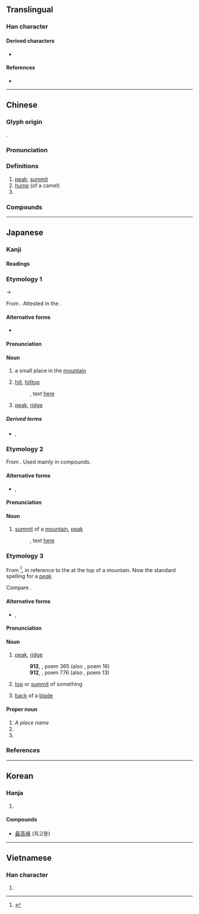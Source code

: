{{also|峯}}
{{character info}}
==Translingual==

===Han character===
{{Han char|rn=46|rad=山|as=07|sn=10|four=27754|canj=UHEJ|ids=⿰山夆}}

====Derived characters====
* {{l|mul|[[𫌛]]}}

====References====
* {{Han ref|kx=0311.310|dkj=08094|dj=0612.010|hdz=10775.180|uh=5CF0|ud=23792|bh=AE70|bd=44656}}

----

==Chinese==
{{zh-forms|t2=峯}}

===Glyph origin===
{{Han etym}}
{{Han compound|山|夆|c1=s|c2=p|t1=mountain|ls=psc}}.

===Pronunciation===
{{zh-pron
|m=fēng
|m-s=fong1
|c=fung1
|c-t=
|g=
|h=pfs=fûng
|j=
|mb=
|md=
|mn=hong/qz:pang
|mn_note=hong - literary; pang - vernacular
|mn-t=hong1
|w=
|x=
|mc=y
|oc=y
|cat=n,cl
}}

===Definitions===
{{zh-hanzi}}

# [[peak]]; [[summit]]
# [[hump]] (of a camel)
# {{zh-classifier|[[camels]]}}

===Compounds===
{{zh-der|峰巒|高峰|山峰|駝峰|珠穆朗瑪峰|巔峰負載|奇峰怪石|主峰|單峰駱駝|尖峰時間|上峰|冰峰|巔峰狀態|喜峰口|丈人峰|巔峰|峰迴路轉|峰林|峰巖|尖峰|層峰|巫峰|勃朗峰|孤峰絕岸|白朗峰|極峰|懸峰|登峰造極|神峰|日觀峰|眉峰雙鎖|洪峰|玉峰|波峰|雲峰|華頂峰|頂峰|鼇峰|聖母峰|雷峰塔|香爐峰|鷲峰山脈|飛來峰|高峰會議|離峰用電|顛峰|險峰|造極登峰|雙峰駝|布喀達坂峰|登峰|紅峰|峰口|五峰|三十六峰|三峰|中峰|九峰|乳峰|五峰先生|五老峰|仙峰寺|勢峰|十二峰|十二巫峰|十二晚峰|十二碧峰|千峰百嶂|千峰萬壑|危峰|喬峰|單峰駝|回峰|回樂峰|回雁峰|孤峰|尼峰|峰回路轉|峰岑|峰岠|峰岫|峰峻|峰嵐|峰嶂|峰嶺|峰巔|峰巘|峰朵|峰牛|峰穎|峰脅|峰腰|峰腳|峰腹|峰距|峰頂|峰頭|崑峰|嵐峰|才峰|攢峰|望峰息心|條峰|煙峰|爐峰|獨峰牛|獨峰駝|獨秀峰|玉女峰|玉霄峰|珠峰|瑤峰|瓊峰|白鶴峰|眉峰|眉峰碧|眾峰|石峰|神女峰|秀峰|紫駝峰|絕峰|緱峰|翠峰|艮峰|蚪峰|衡峰|詞峰|躋峰造極|迴樂峰|迴雁峰|連峰|逸峰|鑪峰|閭峰|雁回峰|雁峰|雪峰|雷峰|雷峰夕照|霄峰|霜峰|霞峰|霽峰|靄峰|靈峰|青峰|香鑪峰|驪峰|鵜峰|鷲峰|鷲峰寺|鷹窠峰|鼻峰|龜峰|金峰路|文峰|鶴峰|浪峰|峰靈|金峰|霧峰|萬峰|群峰}}

----

==Japanese==

===Kanji===
{{ja-kanji|grade=c|rs=山07}}

====Readings====
{{ja-readings
|goon=ふ
|kanon=ほう
|kanyoon=ぶ
|kun=みね-,お-
|nanori=たかし, たかね, ほ, ぶ
}}

===Etymology 1===
{{ja-kanjitab|お|yomi=k}}
{{IPAchar|/wo/}} → {{IPAchar|/o/}}

From {{der|ja|ojp|sort=お|-}}. Attested in the ''{{w|Man'yōshū}}''.

====Alternative forms====
* {{ja-l|丘}}

====Pronunciation====
{{ja-pron|y=k|お}}

====Noun====
{{ja-noun|お|hhira=を}}

# {{lb|ja|obsolete|sort=お}} a small place in the [[mountain]]
# {{lb|ja|obsolete|sort=お}} [[hill]], [[hilltop]]
#: {{RQ:Manyoshu|19|4151}}, text [http://jti.lib.virginia.edu/japanese/manyoshu/Man19Yo.html#4151 here]
#: {{ja-usex|m=今日%之%為%等 思%標%之 足%引%乃 '''峯'''%上%之%櫻 如此%開%尓家里|m_kana=けふ%の%ため%と おもひ%しめ%し あし%ひき%の '''をの'''%へ%の%さくら かく%さき%にけり|今%日のためと思ひて標しあしひきの'''峰'''の上の桜かく咲きにけり|け%ふ の ため と おもひて しめし あしひき の '''を'''のへ の さくら かく さき に けり|rom=kyō no tame to omoite shimeshi ashihiki no '''o'''noe no sakura kaku saki ni keri|For the sake of today's feast I thought and put up a sign. The cherry of the foot-dragging '''hill-tops''' has come to blossom thus.<ref>{{cite-book|1963|Jan Lodewijk Pierson, Jr.|The Manyôśû Translated and Annotated Book XIX|publisher=Brill Archive|page=14}}</ref>|sort=お}}
# {{lb|ja|obsolete|sort=お}} [[peak]], [[ridge]]

=====Derived terms=====
* {{ja-r|丘|おか|rom=-}}, {{ja-r|岡|おか|[[hill]]}}

===Etymology 2===
{{ja-kanjitab|ね|yomi=k}}
From {{der|ja|ojp|sort=ね|-}}. Used mainly in compounds.

====Alternative forms====
* {{ja-l|峯}}, {{ja-l|嶺}}

====Pronunciation====
{{ja-pron|y=k|ね|acc=0|acc_ref=DJR}}

====Noun====
{{ja-noun|ね}}

# [[summit]] of a [[mountain]], [[peak]]
#: {{RQ:Manyoshu|14|3515}}, text [http://jti.lib.virginia.edu/japanese/manyoshu/Man14Yo.html#3515 here]
#: {{ja-usex|m=阿我於毛乃 和須礼牟之太波 久尓波布利 '''祢'''尓多都久毛乎 見都追之努波西|m_kana=あがおもの わすれむしだは くにはふり '''ね'''にたつくもを みつつしのはせ|我が面の忘れむしだは国はふり'''嶺'''に立つ雲を見つつ偲はせ|あ が おも の わすれむ しだ は くに は ふり '''ね''' に たつくも を みつつ しのはせ|rom=aga omo no wasuremu shida wa kuni wa furi '''ne''' ni tatsukumo o mitsutsu shinowase|The moment you might forget my face, seeing the clouds overflowing the country and rising on the '''peaks''', think of me!<ref>{{cite-book|1958|Jan Lodewijk Pierson, Jr.|The Manyôśû Translated and Annotated Book XX|publisher=Brill Archive|page=74|}}</ref>}}

===Etymology 3===
{{ja-kanjitab|みね|yomi=k}}
From {{ja-compound|御|み|峰|ね|pos1=honorific prefix|t2=[[peak]]}}<ref name=DJR>{{R:Daijirin}}</ref>, in reference to the {{m|ja|神|tr=kami||[[god]] or [[spirit]]}} at the top of a mountain. Now the standard spelling for a ''[[peak]]''.

Compare {{m|ja|道|tr=michi||[[road]]}}.

====Alternative forms====
* {{ja-l|峯}}, {{ja-l|嶺}}

====Pronunciation====
{{ja-pron|y=k|みね|acc=2|acc_ref=DJR}}

====Noun====
{{ja-noun|みね}}

# [[peak]], [[ridge]]
#: '''912''', ''{{w|Kokin Wakashū}}'', poem 365 (also ''{{w|Ogura Hyakunin Isshu|Hyakunin Isshu}}'', poem 16)
#: {{ja-usex|立ち別れいなばの山の'''峰'''に生ふるまつとし聞かば今%帰り来む|たちわかれいなばのやまの'''みね'''におふるまつとしきかばいま%かへりこむ|rom=tachi-wakare Inaba-no-yama no '''mine''' ni ouru matsu to shi kikaba ima kaeri-kon|Even if I depart and go to Inaba Mountain, on whose '''peak''' grow pines, if I hear you pine for me, I will return straightway to you.<ref>{{cite-book|1996|Joshua S. Mostow|Pictures of the Heart: The Hyakunin Isshu in Word and Image|publisher=University of Hawaii Press|isbn=0-8248-1705-2|page=190}}</ref>}}
#: '''912''', ''{{w|Kokin Wakashū}}'', poem 776 (also ''{{w|Ogura Hyakunin Isshu|Hyakunin Isshu}}'', poem 13)
#: {{ja-usex|筑%波%嶺の'''峰'''より落つるみなの川%恋ぞ積もりて淵となりぬる|つく%ば%-ね の '''みね''' より おつる みな-の-がは% こひ ぞ つもりて ふち と なり ぬる|rom=Tsukuba-ne no '''mine''' yori otsuru Minano-gawa koi zo tsumorite fuchi to nari nuru|Falling from the '''ridge''' of high Tsukuba, the Minano River at last gathers itself, like my love, into a deep, still pool.<ref>{{cite-book|1964|Kenneth Rexroth|One Hundred Poems from the Japanese|publisher=New Directions Publishing|isbn=0-8112-0181-3|page=103}}</ref>}}
# {{lb|ja|by extension}} [[top]] or [[summit]] of something
# [[back]] of a [[blade]]

====Proper noun====
{{ja-pos|proper|みね}}

# ''A place name''
# {{given name|ja|female}}
# {{surname|ja|sort=みね}}

===References===
<references/>

----

==Korean==

===Hanja===
{{ko-hanja|hangeul=봉|rv=bong|mr=pong}}

# {{rfdef|ko|sort=山07}}

====Compounds====
* [[最高峰]] (최고봉)

----

==Vietnamese==

===Han character===
{{vi-hantu|[[phong]]|rs=山07}}

# {{rfdef|vi|sort=山07}}